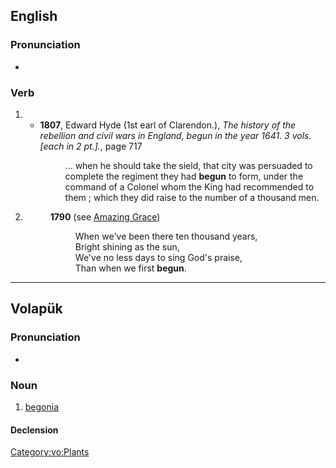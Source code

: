 ==English==

===Pronunciation===
* {{audio|en-us-begun.ogg|Audio (US)|lang=en}}

===Verb===
{{head|en|verb form|cat2=irregular past participles}}

# {{inflection of|begin||past|part|lang=en}}
#* '''1807''', Edward Hyde (1st earl of Clarendon.), ''The history of the rebellion and civil wars in England, begun in the year 1641. 3 vols. [each in 2 pt.].'', page 717
#*: ... when he should take the sield, that city was persuaded to complete the  regiment they had '''begun''' to form, under the command of a Colonel whom the  King had recommended to them ; which they did raise to the number of a  thousand men.
# {{lb|en|obsolete|_|or|_|nonstandard}} {{en-simple past of|begin}} {{defdate|17th-20th c.}}
#: '''1790''' (see [[w:Amazing Grace|Amazing Grace]])
#:: When we've been there ten thousand years,
#:: Bright shining as the sun,
#:: We've no less days to sing God's praise,
#:: Than when we first '''begun'''.

----

==Volapük==

===Pronunciation===
* {{IPA|[beˈɡun]|lang=vo}}

===Noun===
{{vo-noun}}

# [[begonia]]

====Declension====
{{vo-decl-noun}}

[[Category:vo:Plants]]